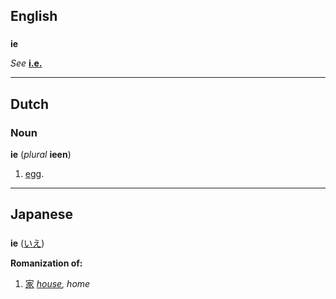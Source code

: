 ==English==
==={{abbreviation}}===
'''ie'''

''See'' '''[[i.e.]]'''

----
==Dutch==
===Noun===
'''ie''' (''plural'' '''ieen''')

# [[egg]].
----
==Japanese==
==={{romaji}}===
'''ie''' ([[いえ]])

'''Romanization of:'''
# [[家]] ''[[house]], home''